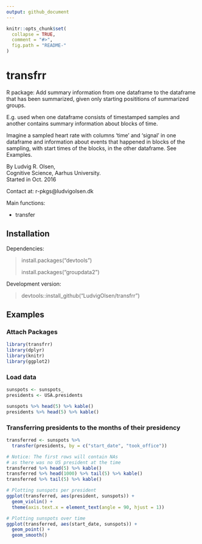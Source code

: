 ```yaml
---
output: github_document
---
```


<!-- README.md is generated from README.Rmd. Please edit that file -->

```r
knitr::opts_chunk$set(
  collapse = TRUE,
  comment = "#>",
  fig.path = "README-"
)
```

# transfrr

R package: Add summary information from one dataframe to the dataframe that has been summarized, given only starting posititions of summarized groups.  

E.g. used when one dataframe consists of timestamped samples and another contains summary information about blocks of time.  

Imagine a sampled heart rate with columns 'time' and 'signal' in one dataframe and information about events that happened in blocks of the sampling, with start times of the blocks, in the other dataframe. See Examples.

By Ludvig R. Olsen,  
Cognitive Science, Aarhus University.  
Started in Oct. 2016 

Contact at:
r-pkgs@ludvigolsen.dk

Main functions:   

* transfer

## Installation  

Dependencies:

> install.packages("devtools")  
>  
> install.packages("groupdata2")    
  
Development version:  
  
> devtools::install_github("LudvigOlsen/transfrr")  




<!-- ## Functions   -->
<!-- ### transfer()   -->

## Examples

### Attach Packages
```r
library(transfrr)
library(dplyr)
library(knitr)
library(ggplot2)

```

### Load data

```r
sunspots <- sunspots_
presidents <- USA.presidents

sunspots %>% head(5) %>% kable()
presidents %>% head(5) %>% kable()

```

### Transferring presidents to the months of their presidency
```r
transferred <- sunspots %>% 
  transfer(presidents, by = c("start_date", "took_office"))
```

```r
# Notice: The first rows will contain NAs
# as there was no US president at the time
transferred %>% head(5) %>% kable()
transferred %>% head(1000) %>% tail(5) %>% kable()
transferred %>% tail(5) %>% kable()

```

```r
# Plotting sunspots per president
ggplot(transferred, aes(president, sunspots)) +
  geom_violin() +
  theme(axis.text.x = element_text(angle = 90, hjust = 1))
```

```r
# Plotting sunspots over time
ggplot(transferred, aes(start_date, sunspots)) +
  geom_point() +
  geom_smooth()


```


